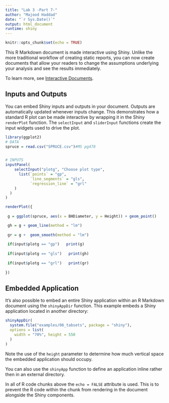 ---
title: "Lab 3 -Part 7-"
author: "Majood Haddad"
date: "`r Sys.Date()`"
output: html_document
runtime: shiny
---

```{r setup, include=FALSE}
knitr::opts_chunk$set(echo = TRUE)
```

This R Markdown document is made interactive using Shiny. Unlike the more traditional workflow of creating static reports, you can now create documents that allow your readers to change the assumptions underlying your analysis and see the results immediately. 

To learn more, see [Interactive Documents](http://rmarkdown.rstudio.com/authoring_shiny.html).

## Inputs and Outputs

You can embed Shiny inputs and outputs in your document. Outputs are automatically updated whenever inputs change.  This demonstrates how a standard R plot can be made interactive by wrapping it in the Shiny `renderPlot` function. The `selectInput` and `sliderInput` functions create the input widgets used to drive the plot.

```{r eruptions, echo=FALSE}
library(ggplot2)
# DATA
spruce = read.csv("SPRUCE.csv")#MS pg478


# INPUTS
inputPanel(
    selectInput("plotg", "Choose plot type",
      list(`points` = "gp",
           `line_segments` = "gls",
           `regression_line` = "grl"
    )
  )
)

renderPlot({
  
 g = ggplot(spruce, aes(x = BHDiameter, y = Height)) + geom_point() 

 gh = g + geom_line(method = "lm")
 
 gr = g +  geom_smooth(method = "lm")  
 
 if(input$plotg == "gp")   print(g)
 
 if(input$plotg == "gls")   print(gh)
 
 if(input$plotg == "grl")   print(gr)
   
})
```

## Embedded Application

It's also possible to embed an entire Shiny application within an R Markdown document using the `shinyAppDir` function. This example embeds a Shiny application located in another directory:

```{r tabsets, echo=FALSE}
shinyAppDir(
  system.file("examples/06_tabsets", package = "shiny"),
  options = list(
    width = "70%", height = 550
  )
)
```

Note the use of the `height` parameter to determine how much vertical space the embedded application should occupy.

You can also use the `shinyApp` function to define an application inline rather then in an external directory.

In all of R code chunks above the `echo = FALSE` attribute is used. This is to prevent the R code within the chunk from rendering in the document alongside the Shiny components.



